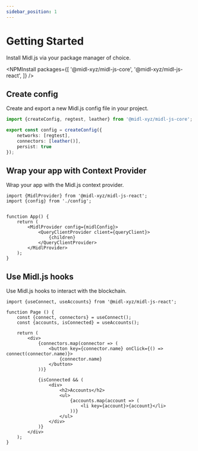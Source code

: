 ```yaml
---
sidebar_position: 1
---
```




# Getting Started

Install Midl.js via your package manager of choice.

<NPMInstall packages={[
    '@midl-xyz/midl-js-core',
    '@midl-xyz/midl-js-react', 
   ]} 
/>


## Create config    

Create and export a new Midl.js config file in your project.

```ts
import {createConfig, regtest, leather} from '@midl-xyz/midl-js-core';

export const config = createConfig({
    networks: [regtest],
    connectors: [leather()],
    persist: true
});
```

## Wrap your app with Context Provider

Wrap your app with the Midl.js context provider.

```tsx
import {MidlProvider} from '@midl-xyz/midl-js-react';
import {config} from './config';


function App() {
    return (
        <MidlProvider config={midlConfig}>
            <QueryClientProvider client={queryClient}>         
                {children}
            </QueryClientProvider>
        </MidlProvider>
    );
}
```


## Use Midl.js hooks

Use Midl.js hooks to interact with the blockchain.

```tsx
import {useConnect, useAccounts} from '@midl-xyz/midl-js-react';

function Page () {
    const {connect, connectors} = useConnect();
    const {accounts, isConnected} = useAccounts();

    return (
        <div>
            {connectors.map(connector => (
                <button key={connector.name} onClick={() => connect(connector.name)}>
                    {connector.name}
                </button>
            ))}

            {isConnected && (
                <div>
                    <h2>Accounts</h2>
                    <ul>
                        {accounts.map(account => (
                            <li key={account}>{account}</li>
                        ))}
                    </ul>
                </div>
            )}
        </div>
    );
}
```
